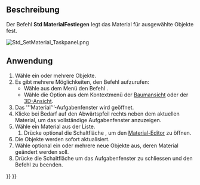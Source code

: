 <languages/>

{{Docnav/de
|[[Std_ToggleNavigation/de|NavigationEditieren]]
|[[Std_SetAppearance/de|DarstellungFestlegen]]
|[[Std_View_Menu/de|Std Menü Ansicht]]
|IconL=Std_ToggleNavigation.svg
|IconR=Std_SetAppearance.svg
|IconC=Freecad.svg
}}

{{GuiCommand/de
|Name=Std SetMaterial
|Name/de=MaterialFestlegen
|MenuLocation=Ansicht → Material
|Workbenches=[[Material_Workbench/de|Material]], [[Part_Workbench/de|Part]], [[PartDesign_Workbench/de|PartDesign]] und mehr
|Shortcut=
|Version=1.0
|SeeAlso=[[Std_SetAppearance/de|Std Darstellung]]
}}

<span id="Description"></span>
==Beschreibung==

Der Befehl '''Std MaterialFestlegen''' legt das Material für ausgewählte Objekte fest.

[[Image:Std_SetMaterial_Taskpanel.png]]
{{Caption|Das Aufgabenfenster Material}}

<span id="Usage"></span>
==Anwendung==

# Wähle ein oder mehrere Objekte.
# Es gibt mehrere Möglichkeiten, den Befehl aufzurufen:
#* Wähle aus dem Menü den Befehl {{MenuCommand|Ansicht → [[Image:Std_SetMaterial.svg|16px]] Material}}.
#* Wähle die Option {{MenuCommand|[[Image:Std_SetMaterial.svg|16px]] Material}} aus dem Kontextmenü der [[Tree_View/de|Baumansicht]] oder der [[3D_View|3D-Ansicht]].
# Das '''Material’’’-Aufgabenfenster wird geöffnet.
# Klicke bei Bedarf auf den Abwärtspfeil rechts neben dem aktuellen Material, um das vollständige Aufgabenfenster anzuzeigen.
# Wähle ein Material aus der Liste.
## Drücke optional die Schaltfläche {{Button|Editor aufrufen}}, um den [[Material_Edit/de|Material-Editor]] zu öffnen.
# Die Objekte werden sofort aktualisiert.
# Wähle optional ein oder mehrere neue Objekte aus, deren Material geändert werden soll.
# Drücke die Schaltfläche {{Button|Schliessen}} um das Aufgabenfenster zu schliessen und den Befehl zu beenden.


{{Docnav/de
|[[Std_ToggleNavigation/de|NavigationEditieren]]
|[[Std_SetAppearance/de|DarstellungFestlegen]]
|[[Std_View_Menu/de|Std Menü Ansicht]]
|IconL=Std_ToggleNavigation.svg
|IconR=Std_SetAppearance.svg
|IconC=Freecad.svg
}}

{{Std_Base_navi{{#translation:}}}}
{{Userdocnavi{{#translation:}}}}
